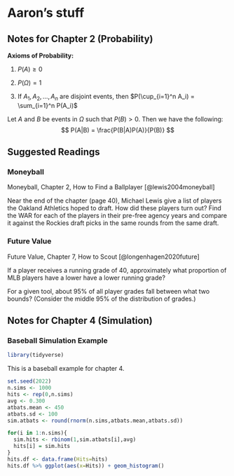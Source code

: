 # Aaron's stuff

## Notes for Chapter 2 (Probability)

__Axioms of Probability:__  

1. $P(A) \geq 0$

2. $P(\Omega)=1$

3. If $A_1, A_2, \ldots, A_n$ are disjoint events, then $P(\cup_{i=1}^n A_i) = \sum_{i=1}^n P(A_i)$

::: {.theorem name="Bayes theorem"}
Let $A$ and $B$ be events in $\Omega$ such that $P(B)>0$. Then we have the following:
$$
P(A|B) = \frac{P(B|A)P(A)}{P(B)}
$$ 
:::

## Suggested Readings

### Moneyball

Moneyball, Chapter 2, How to Find a Ballplayer [@lewis2004moneyball]

Near the end of the chapter (page 40), Michael Lewis give a list of players the Oakland Athletics hoped to draft. How did these players turn out? Find the WAR for each of the players in their pre-free agency years and compare it against the Rockies draft picks in the same rounds from the same draft.

### Future Value

Future Value, Chapter 7, How to Scout [@longenhagen2020future]

If a player receives a running grade of 40, approximately what proportion of MLB players have a lower have a lower running grade?

For a given tool, about 95\% of all player grades fall between what two bounds? (Consider the middle 95\% of the distribution of grades.)

## Notes for Chapter 4 (Simulation)

### Baseball Simulation Example

```r
library(tidyverse)
```

This is a baseball example for chapter 4.

```r
set.seed(2022)
n.sims <- 1000
hits <- rep(0,n.sims)
avg <- 0.300
atbats.mean <- 450
atbats.sd <- 100
sim.atbats <- round(rnorm(n.sims,atbats.mean,atbats.sd))

for(i in 1:n.sims){
  sim.hits <- rbinom(1,sim.atbats[i],avg)  
  hits[i] = sim.hits
}
hits.df <- data.frame(Hits=hits) 
hits.df %>% ggplot(aes(x=Hits)) + geom_histogram()
``` 

<!-- usethis::use_git() -->
<!-- git push --set-upstream origin master -->
